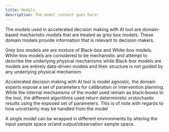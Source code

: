 ```yaml
---
title: Models
description: The model content goes here!
---
```


<PageDescription>

The models used in accelerated decision making with AI tool are domain-based mechanistic models that are treated as grey box models. These domain models provide information that is relevant to decision makers.

Grey box models are are mixture of Black-box and White-box models. White-box models are considered to be mechanistic and attempt to describe the underlying physical mechanisms while Black-box models are models are entirely data-driven models and their structure is not guided by any underlying physical
mechanism.

Accelerated decision making with AI tool is model agnostic, the domain experts expose a set of parameters for callibration or intervention planning. While the internal mechanisms of the model used remain as black-boxes to the tool, the different algorithms used return deterministic orstochastic results using the exposed set of parameters. This is of note with regards to how uncertainty may be handled from the model

A single model can be wrapped in different environments by altering the input sample space or/and output/observation sample space.

</PageDescription>
